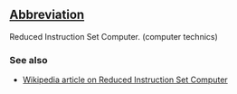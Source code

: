 ==[[Wiktionary:List of acronyms and abbreviations|Abbreviation]]==

Reduced Instruction Set Computer. (computer technics)

===See also===
*[[w:Reduced_Instruction_Set_Computer|Wikipedia article on Reduced Instruction Set Computer]]